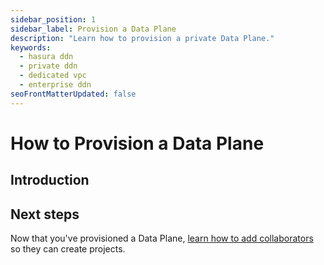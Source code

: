 ```yaml
---
sidebar_position: 1
sidebar_label: Provision a Data Plane
description: "Learn how to provision a private Data Plane."
keywords:
  - hasura ddn
  - private ddn
  - dedicated vpc
  - enterprise ddn
seoFrontMatterUpdated: false
---
```



# How to Provision a Data Plane

## Introduction

## Next steps

Now that you've provisioned a Data Plane,
[learn how to add collaborators](/deployment/private-ddn/data-plane-collaboration.mdx) so they can create projects.
